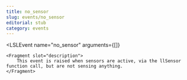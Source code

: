 ```yaml
---
title: no_sensor
slug: events/no_sensor
editorial: stub
category: events
---
```


<LSLEvent
	name="no_sensor"
	arguments={[]}
>
	<Fragment slot="description">
		This event is raised when sensors are active, via the llSensor function call, but are not sensing anything.
	</Fragment>
</LSLEvent>

